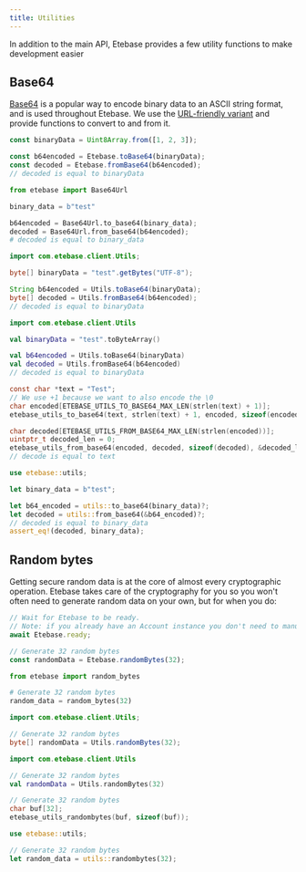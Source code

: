 ```yaml
---
title: Utilities
---
```




In addition to the main API, Etebase provides a few utility functions to make development easier


## Base64

[Base64](https://en.wikipedia.org/wiki/Base64) is a popular way to encode binary data to an ASCII string format, and is used throughout Etebase.
We use the [URL-friendly variant](https://en.wikipedia.org/wiki/Base64#URL_applications) and provide functions to convert to and from it.

<CodeTabs>
<TabItem value="js">

```js
const binaryData = Uint8Array.from([1, 2, 3]);

const b64encoded = Etebase.toBase64(binaryData);
const decoded = Etebase.fromBase64(b64encoded);
// decoded is equal to binaryData
```

</TabItem>
<TabItem value="py">

```python
from etebase import Base64Url

binary_data = b"test"

b64encoded = Base64Url.to_base64(binary_data);
decoded = Base64Url.from_base64(b64encoded);
# decoded is equal to binary_data
```

</TabItem>
<TabItem value="java">

```java
import com.etebase.client.Utils;

byte[] binaryData = "test".getBytes("UTF-8");

String b64encoded = Utils.toBase64(binaryData);
byte[] decoded = Utils.fromBase64(b64encoded);
// decoded is equal to binaryData
```

</TabItem>
<TabItem value="kt">

```kotlin
import com.etebase.client.Utils

val binaryData = "test".toByteArray()

val b64encoded = Utils.toBase64(binaryData)
val decoded = Utils.fromBase64(b64encoded)
// decoded is equal to binaryData
```

</TabItem>
<TabItem value="c">

```c
const char *text = "Test";
// We use +1 because we want to also encode the \0
char encoded[ETEBASE_UTILS_TO_BASE64_MAX_LEN(strlen(text) + 1)];
etebase_utils_to_base64(text, strlen(text) + 1, encoded, sizeof(encoded));

char decoded[ETEBASE_UTILS_FROM_BASE64_MAX_LEN(strlen(encoded))];
uintptr_t decoded_len = 0;
etebase_utils_from_base64(encoded, decoded, sizeof(decoded), &decoded_len);
// decode is equal to text
```

</TabItem>
<TabItem value="rs">

```rust
use etebase::utils;

let binary_data = b"test";

let b64_encoded = utils::to_base64(binary_data)?;
let decoded = utils::from_base64(&b64_encoded)?;
// decoded is equal to binary_data
assert_eq!(decoded, binary_data);
```

</TabItem>
</CodeTabs>


## Random bytes

Getting secure random data is at the core of almost every cryptographic operation.
Etebase takes care of the cryptography for you so you won't often need to generate random data on your own, but for when you do:

<CodeTabs>
<TabItem value="js">

```js
// Wait for Etebase to be ready.
// Note: if you already have an Account instance you don't need to manually wait.
await Etebase.ready;

// Generate 32 random bytes
const randomData = Etebase.randomBytes(32);
```

</TabItem>
<TabItem value="py">

```python
from etebase import random_bytes

# Generate 32 random bytes
random_data = random_bytes(32)
```

</TabItem>
<TabItem value="java">

```java
import com.etebase.client.Utils;

// Generate 32 random bytes
byte[] randomData = Utils.randomBytes(32);
```

</TabItem>
<TabItem value="kt">

```kotlin
import com.etebase.client.Utils

// Generate 32 random bytes
val randomData = Utils.randomBytes(32)
```

</TabItem>
<TabItem value="c">

```c
// Generate 32 random bytes
char buf[32];
etebase_utils_randombytes(buf, sizeof(buf));
```

</TabItem>
<TabItem value="rs">

```rust
use etebase::utils;

// Generate 32 random bytes
let random_data = utils::randombytes(32);
```

</TabItem>
</CodeTabs>
